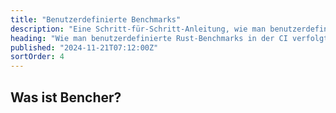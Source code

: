 ```yaml
---
title: "Benutzerdefinierte Benchmarks"
description: "Eine Schritt-für-Schritt-Anleitung, wie man benutzerdefinierte Rust-Benchmarks in der CI verfolgt"
heading: "Wie man benutzerdefinierte Rust-Benchmarks in der CI verfolgt"
published: "2024-11-21T07:12:00Z"
sortOrder: 4
---
```



<Intro
  text="wie man ein benutzerdefiniertes Benchmarking-Harness in Rust aufbaut"
  url="/de/learn/benchmarking/rust/custom-harness/"
  name="benutzerdefiniertes"
/>

## Was ist Bencher?

<BencherIntro />

<Steps
  adapter="json"
  url="/de/docs/explanation/adapters/#-json"
/>

<JsonInner>
  <CargoBench />
</JsonInner>

<br />

<CallToAction lang={Language.de}/>
